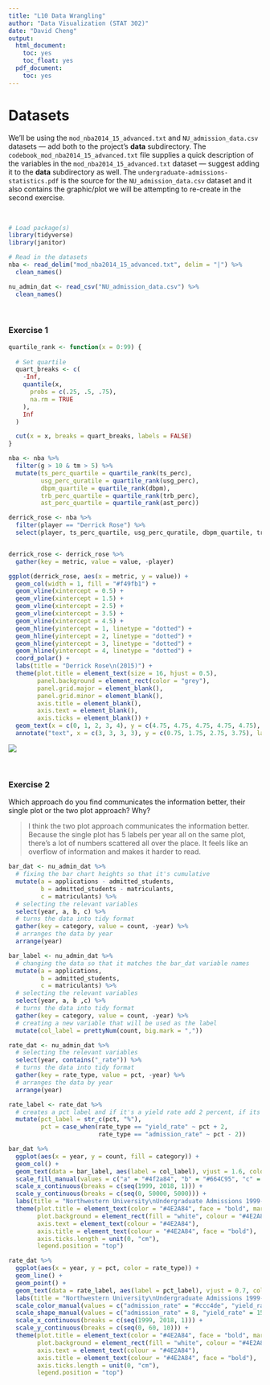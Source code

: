 ```yaml
---
title: "L10 Data Wrangling"
author: "Data Visualization (STAT 302)"
date: "David Cheng"
output:
  html_document:
    toc: yes
    toc_float: yes
  pdf_document:
    toc: yes
---
```


# Datasets

We'll be using the `mod_nba2014_15_advanced.txt` and `NU_admission_data.csv` datasets --- add both to the project's **data** subdirectory. The `codebook_mod_nba2014_15_advanced.txt` file supplies a quick description of the variables in the `mod_nba2014_15_advanced.txt` dataset --- suggest adding it to the **data** subdirectory as well. The `undergraduate-admissions-statistics.pdf` is the source for the `NU_admission_data.csv` dataset and it also contains the graphic/plot we will be attempting to re-create in the second exercise. 

<br>

```r
# Load package(s)
library(tidyverse)
library(janitor)

# Read in the datasets
nba <- read_delim("mod_nba2014_15_advanced.txt", delim = "|") %>% 
  clean_names()

nu_admin_dat <- read_csv("NU_admission_data.csv") %>% 
  clean_names()
```

<br>

### Exercise 1
```r
quartile_rank <- function(x = 0:99) {
  
  # Set quartile
  quart_breaks <- c(
    -Inf,
    quantile(x,
      probs = c(.25, .5, .75),
      na.rm = TRUE
    ),
    Inf
  )

  cut(x = x, breaks = quart_breaks, labels = FALSE)
}
```

```r
nba <- nba %>% 
  filter(g > 10 & tm > 5) %>% 
  mutate(ts_perc_quartile = quartile_rank(ts_perc),
         usg_perc_quratile = quartile_rank(usg_perc),
         dbpm_quartile = quartile_rank(dbpm),
         trb_perc_quartile = quartile_rank(trb_perc),
         ast_perc_quartile = quartile_rank(ast_perc))

derrick_rose <- nba %>% 
  filter(player == "Derrick Rose") %>% 
  select(player, ts_perc_quartile, usg_perc_quratile, dbpm_quartile, trb_perc_quartile, ast_perc_quartile)


derrick_rose <- derrick_rose %>% 
  gather(key = metric, value = value, -player)

ggplot(derrick_rose, aes(x = metric, y = value)) +
  geom_col(width = 1, fill = "#f49fb1") +
  geom_vline(xintercept = 0.5) +
  geom_vline(xintercept = 1.5) +
  geom_vline(xintercept = 2.5) +
  geom_vline(xintercept = 3.5) +
  geom_vline(xintercept = 4.5) +
  geom_hline(yintercept = 1, linetype = "dotted") +
  geom_hline(yintercept = 2, linetype = "dotted") +
  geom_hline(yintercept = 3, linetype = "dotted") +
  geom_hline(yintercept = 4, linetype = "dotted") +
  coord_polar() +
  labs(title = "Derrick Rose\n(2015)") +
  theme(plot.title = element_text(size = 16, hjust = 0.5),
        panel.background = element_rect(color = "grey"),
        panel.grid.major = element_blank(),
        panel.grid.minor = element_blank(),
        axis.title = element_blank(),
        axis.text = element_blank(),
        axis.ticks = element_blank()) +
  geom_text(x = c(0, 1, 2, 3, 4), y = c(4.75, 4.75, 4.75, 4.75, 4.75), label = c("ASSIST\nRATE","TRUE\nSHOOTING","USAGE\nRATE","DEFENSIVE\nBPM", "REBOUND\nRATE"), size = 5) +
  annotate("text", x = c(3, 3, 3, 3), y = c(0.75, 1.75, 2.75, 3.75), label = c("1st-25th", "25th-50th", "50th-75th", "75th-99th"), size = 5)
```
![ ](/Users/david/Desktop/Stat 302/L10_data_wrangling/derrick_rose.png)

<br>

### Exercise 2
Which approach do you find communicates the information better, their single plot or the two plot approach? Why?

> I think the two plot approach communicates the information better. Because the single plot has 5 labels per year all on the same plot, there's a lot of numbers scattered all over the place. It feels like an overflow of information and makes it harder to read.  

```r
bar_dat <- nu_admin_dat %>% 
  # fixing the bar chart heights so that it's cumulative
  mutate(a = applications - admitted_students,
         b = admitted_students - matriculants,
         c = matriculants) %>% 
  # selecting the relevant variables
  select(year, a, b, c) %>% 
  # turns the data into tidy format
  gather(key = category, value = count, -year) %>% 
  # arranges the data by year
  arrange(year)

bar_label <- nu_admin_dat %>% 
  # changing the data so that it matches the bar_dat variable names
  mutate(a = applications,
         b = admitted_students,
         c = matriculants) %>% 
  # selecting the relevant variables
  select(year, a, b ,c) %>% 
  # turns the data into tidy format
  gather(key = category, value = count, -year) %>% 
  # creating a new variable that will be used as the label
  mutate(col_label = prettyNum(count, big.mark = ","))

rate_dat <- nu_admin_dat %>% 
  # selecting the relevant variables
  select(year, contains("_rate")) %>% 
  # turns the data into tidy format
  gather(key = rate_type, value = pct, -year) %>% 
  # arranges the data by year
  arrange(year)

rate_label <- rate_dat %>%
  # creates a pct label and if it's a yield rate add 2 percent, if its a admission_rate subtract 2 percent
  mutate(pct_label = str_c(pct, "%"),
         pct = case_when(rate_type == "yield_rate" ~ pct + 2,
                         rate_type == "admission_rate" ~ pct - 2))

bar_dat %>% 
  ggplot(aes(x = year, y = count, fill = category)) +
  geom_col() +
  geom_text(data = bar_label, aes(label = col_label), vjust = 1.6, color = "white", size = 2.2) +
  scale_fill_manual(values = c("a" = "#4f2a84", "b" = "#664C95", "c" = "#836DAA"), name = NULL, labels = c("Applications", "Admitted Students", "Matriculants")) +
  scale_x_continuous(breaks = c(seq(1999, 2018, 1))) +
  scale_y_continuous(breaks = c(seq(0, 50000, 5000))) +
  labs(title = "Northwestern University\nUndergraduate Admissions 1999-2018", x = "Entering Year", y = "Applications") +
  theme(plot.title = element_text(color = "#4E2A84", face = "bold", margin = margin(t = 10, l = 5, b = 5)),
        plot.background = element_rect(fill = "white", colour = "#4E2A84", size = 3),
        axis.text = element_text(colour = "#4E2A84"),
        axis.title = element_text(colour = "#4E2A84", face = "bold"),
        axis.ticks.length = unit(0, "cm"),
        legend.position = "top") 

rate_dat %>% 
  ggplot(aes(x = year, y = pct, color = rate_type)) +
  geom_line() +
  geom_point() +
  geom_text(data = rate_label, aes(label = pct_label), vjust = 0.7, color = "black", size = 2.2) +
  labs(title = "Northwestern University\nUndergraduate Admissions 1999-2018", x = "Entering Year", y = "Rate") +
  scale_color_manual(values = c("admission_rate" = "#ccc4de", "yield_rate" = "#4f2a84"), name = NULL, labels = c("Admission Rate", "Yield Rate")) +
  scale_shape_manual(values = c("admission_rate" = 8, "yield_rate" = 15)) +
  scale_x_continuous(breaks = c(seq(1999, 2018, 1))) + 
  scale_y_continuous(breaks = c(seq(0, 60, 10))) +
  theme(plot.title = element_text(color = "#4E2A84", face = "bold", margin = margin(t = 10, l = 5, b = 5)),
        plot.background = element_rect(fill = "white", colour = "#4E2A84", size = 3),
        axis.text = element_text(colour = "#4E2A84"),
        axis.title = element_text(colour = "#4E2A84", face = "bold"),
        axis.ticks.length = unit(0, "cm"),
        legend.position = "top")
```

<br>
